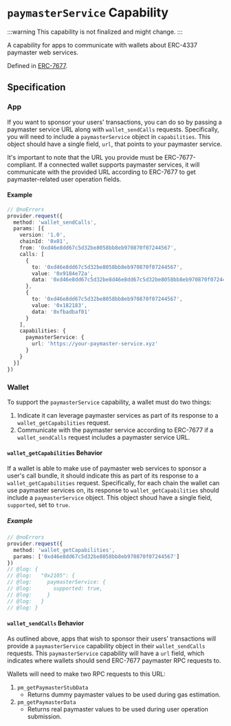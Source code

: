 # `paymasterService` Capability

:::warning
This capability is not finalized and might change.
:::

A capability for apps to communicate with wallets about ERC-4337 paymaster web services.

Defined in [ERC-7677](https://eips.ethereum.org/EIPS/eip-7677).

## Specification

### App

If you want to sponsor your users' transactions, you can do so by passing a paymaster service URL along with `wallet_sendCalls` requests. Specifically, you will need to include a `paymasterService` object in `capabilities`. This object should have a single field, `url`, that points to your paymaster service.

It's important to note that the URL you provide must be ERC-7677-compliant. If a connected wallet supports paymaster services, it will communicate with the provided URL according to ERC-7677 to get paymaster-related user operation fields.

#### Example

```ts twoslash
// @noErrors
provider.request({
  method: 'wallet_sendCalls',
  params: [{
    version: '1.0',
    chainId: '0x01',
    from: '0xd46e8dd67c5d32be8058bb8eb970870f07244567',
    calls: [
      {
        to: '0xd46e8dd67c5d32be8058bb8eb970870f07244567',
        value: '0x9184e72a',
        data: '0xd46e8dd67c5d32be8d46e8dd67c5d32be8058bb8eb970870f072445675058bb8eb970870f072445675'
      },
      {
        to: '0xd46e8dd67c5d32be8058bb8eb970870f07244567',
        value: '0x182183',
        data: '0xfbadbaf01'
      }
    ],
    capabilities: {
      paymasterService: {
        url: 'https://your-paymaster-service.xyz'
      }
    }
  }]
})
```

### Wallet

To support the `paymasterService` capability, a wallet must do two things:

1. Indicate it can leverage paymaster services as part of its response to a `wallet_getCapabilities` request.
2. Communicate with the paymaster service according to ERC-7677 if a `wallet_sendCalls` request includes a paymaster service URL.

#### `wallet_getCapabilities` Behavior

If a wallet is able to make use of paymaster web services to sponsor a user's call bundle, it should indicate this as part of its response to a `wallet_getCapabilities` request. Specifically, for each chain the wallet can use paymaster services on, its response to `wallet_getCapabilities` should include a `paymasterService` object. This object shoud have a single field, `supported`, set to `true`.

##### Example

```ts twoslash
// @noErrors
provider.request({
  method: 'wallet_getCapabilities',
  params: ['0xd46e8dd67c5d32be8058bb8eb970870f07244567']
})
// @log: {
// @log:   "0x2105": {
// @log:     paymasterService: {
// @log:       supported: true,
// @log:     }
// @log:   }
// @log: }
```

#### `wallet_sendCalls` Behavior

As outlined above, apps that wish to sponsor their users' transactions will provide a `paymasterService` capability object in their `wallet_sendCalls` requests. This `paymasterService` capability will have a `url` field, which indicates where wallets should send ERC-7677 paymaster RPC requests to.

Wallets will need to make two RPC requests to this URL:
1. `pm_getPaymasterStubData`
    * Returns dummy paymaster values to be used during gas estimation.
2. `pm_getPaymasterData`
    * Returns real paymaster values to be used during user operation submission.